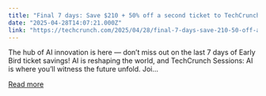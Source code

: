 ```yaml
---
title: "Final 7 days: Save $210 + 50% off a second ticket to TechCrunch Sessions: AI"
date: "2025-04-28T14:07:21.000Z"
link: "https://techcrunch.com/2025/04/28/final-7-days-save-210-50-off-a-second-ticket-to-techcrunch-sessions-ai/"
---
```


The hub of AI innovation is here — don’t miss out on the last 7 days of Early Bird ticket savings! AI is reshaping the world, and TechCrunch Sessions: AI is where you’ll witness the future unfold. Joi...

[Read more](https://techcrunch.com/2025/04/28/final-7-days-save-210-50-off-a-second-ticket-to-techcrunch-sessions-ai/)
